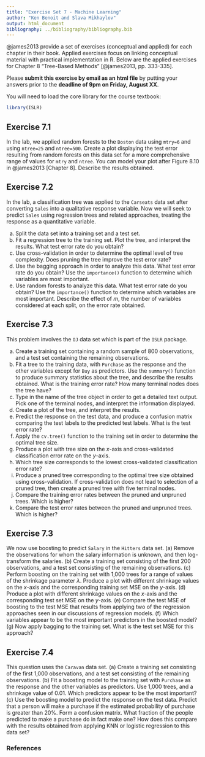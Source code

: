 ```yaml
---
title: "Exercise Set 7 - Machine Learning"
author: "Ken Benoit and Slava Mikhaylov"
output: html_document
bibliography: ../bibliography/bibliography.bib
---
```


@james2013 provide a set of exercises (conceptual and applied) for each chapter in their book. Applied exercises focus on linking conceptual material with practical implementation in R. Below are the applied exercises for Chapter 8 "Tree-Based Methods" [@james2013, pp. 333-335].

Please **submit this exercise by email as an html file**  by putting your answers prior to the  **deadline of 9pm on Friday, August XX**. 

You will need to load the core library for the course textbook:
```r
library(ISLR)
```


## Exercise 7.1

In the lab, we applied random forests to the `Boston` data using `mtry=6` and using `ntree=25` and `ntree=500`. Create a plot displaying the test error resulting from random forests on this data set for a more comprehensive range of values for `mtry` and `ntree`. You can model your plot after Figure 8.10 in @james2013 [Chapter 8]. Describe the results obtained.

## Exercise 7.2

In the lab, a classification tree was applied to the `Carseats` data set after converting `Sales` into a qualitative response variable. Now we will seek to predict `Sales` using regression trees and related approaches, treating the response as a quantitative variable.

(a) Split the data set into a training set and a test set.
(b) Fit a regression tree to the training set. Plot the tree, and interpret the results. What test error rate do you obtain?
(c) Use cross-validation in order to determine the optimal level of tree complexity. Does pruning the tree improve the test error rate?
(d) Use the bagging approach in order to analyze this data. What test error rate do you obtain? Use the `importance()` function to determine which variables are most important.
(e) Use random forests to analyze this data. What test error rate do you obtain? Use the `importance()` function to determine which variables are most important. Describe the effect of $m$, the number of variables considered at each split, on the error rate obtained.

## Exercise 7.3

This problem involves the `OJ` data set which is part of the `ISLR` package.

(a) Create a training set containing a random sample of 800 observations, and a test set containing the remaining observations.
(b) Fit a tree to the training data, with `Purchase` as the response and the other variables except for `Buy` as predictors. Use the `summary()` function to produce summary statistics about the tree, and describe the results obtained. What is the training error rate? How many terminal nodes does the tree have?
(c) Type in the name of the tree object in order to get a detailed text output. Pick one of the terminal nodes, and interpret the information displayed.
(d) Create a plot of the tree, and interpret the results.
(e) Predict the response on the test data, and produce a confusion matrix comparing the test labels to the predicted test labels. What is the test error rate?
(f) Apply the `cv.tree()` function to the training set in order to determine the optimal tree size.
(g) Produce a plot with tree size on the $x$-axis and cross-validated classification error rate on the $y$-axis.
(h) Which tree size corresponds to the lowest cross-validated classification error rate?
(i) Produce a pruned tree corresponding to the optimal tree size obtained using cross-validation. If cross-validation does not lead to selection of a pruned tree, then create a pruned tree with five terminal nodes.
(j) Compare the training error rates between the pruned and unpruned trees. Which is higher?
(k) Compare the test error rates between the pruned and unpruned trees. Which is higher?


## Exercise 7.3

We now use boosting to predict `Salary` in the `Hitters` data set.
(a) Remove the observations for whom the salary information is unknown, and then log-transform the salaries.
(b) Create a training set consisting of the first 200 observations, and a test set consisting of the remaining observations.
(c) Perform boosting on the training set with 1,000 trees for a range of values of the shrinkage parameter $\lambda$. Produce a plot with different shrinkage values on the $x$-axis and the corresponding training set MSE on the $y$-axis.
(d) Produce a plot with different shrinkage values on the $x$-axis and the corresponding test set MSE on the $y$-axis.
(e) Compare the test MSE of boosting to the test MSE that results from applying two of the regression approaches seen in our discussions of regression models.
(f) Which variables appear to be the most important predictors in the boosted model?
(g) Now apply bagging to the training set. What is the test set MSE for this approach?

## Exercise 7.4

This question uses the `Caravan` data set.
(a) Create a training set consisting of the first 1,000 observations,
and a test set consisting of the remaining observations.
(b) Fit a boosting model to the training set with `Purchase` as the response and the other variables as predictors. Use 1,000 trees, and a shrinkage value of 0.01. Which predictors appear to be the most important?
(c) Use the boosting model to predict the response on the test data. Predict that a person will make a purchase if the estimated probability of purchase is greater than 20%. Form a confusion matrix. What fraction of the people predicted to make a purchase do in fact make one? How does this compare with the results obtained from applying KNN or logistic regression to this data set?



   
### References
